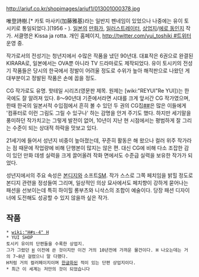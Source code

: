 http://ariuf.co.kr/shopimages/ariuf1/013001000378.jpg

唯登詩樹.[* 카토 마사키(加藤雅基)라는 일반지 펜네임이 있었으나 나중에는 유이 토시키로 통일되었다.](1956 - ).
[[일본]]의 [[만화가]], [[일러스트레이터]], [[상업지]]/[[에로 동인지]] 작가. 서클명은 Kissa ja rotta. 개인 홈페이지, [[http://twitter.com/yui_toshiki #트위터]] 운영 중.

작가로서의 전성기는 청년지에서 수많은 작품을 냈던 90년대. 대표작은 6권으로 완결된 KIRARA로, 일본에서는 OVA뿐 아니라 TV 드라마로도 제작되었다. 유이 토시키의 전성기 작품들은 당시의 한국에서 정발이 어려울 정도로 수위가 높아 해적판으로 나왔던 게 대부분이고 정발된 작품은 손에 꼽을 정도.

CG 작가로도 유명. 핫테일 시리즈(영문판 제목. 원제는 [wiki:"REYUI"Re YUI])는 한국에도 잘 알려져 있다. 8～90년대 기준에서라면 시대를 크게 앞서간 CG 작가였으며, 한때 한국의 일본서적 수입점에서 흔히 볼 수 있던 두 권의 CG집[http://aniegg.ocnk.net/product/9781 #][http://yuibook.egloos.com/1004231 #]은 많은 이들에게 '컴퓨터로 이런 그림도 그릴 수 있구나' 하는 감명을 안겨 주기도 했다. 하지만 세기말을 풍미하던 작가치고는 그렇게 발전이 없어, 10년이 지난 현 시점에서는 평범하게 잘 그리는 수준이 되는 상대적 하락을 맛보고 있다.

21세기에 들어서 성년지 비중이 높아졌는데, 꾸준히 활동은 해 왔으나 컬러 위주 작가라는 점 때문에 작업량에 비해 단행본이 많지는 않은 편. 대신 CG에 비해 다소 조잡한 감이 있던 만화 데셍 실력을 크게 끌어올려 작화 면에서도 수준급 실력을 보유한 작가가 되었다. 

성년지에서의 주요 속성은 [[본디지]]와 소프트[[SM]]. 작가 스스로 그쪽 페치임을 밝힐 정도로 본디지 관련을 정성들여 그리며, 일상적인 의상 묘사에서도 페치향이 강하게 묻어나는 패션을 선보이는데 특히 하이힐 롱부츠와 니삭스의 조합이 예술이다. 당장 패션 디자이너에 도전해도 성공할 수 있지 않을까 싶은 작가.

== 작품 ==
 * [[wiki:"H#s-4" H]]
 * YUI SHOP
 토시키 유이의 단편들을 수록한 상업지.
 그가 그렸던 [[H]] 이전에 쓴 것이지만 이건 거의 10년전에 가까운 물건이다. H 나오는데는 거의 7~8년 걸렸으니 말 다했다.
 H처럼 거의 컬러페이지이며 [[한글화]]된 적이 있는 단편 상업지이다.
 * 최근 이 세계는 저만의 것이 되었습니다
